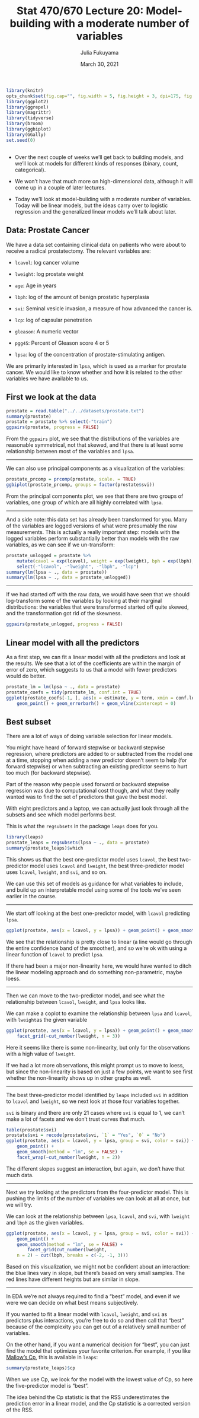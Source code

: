 % Stat 470/670 Lecture 20: Model-building with a moderate number of variables
% Julia Fukuyama
% March 30, 2021

```r
library(knitr)
opts_chunk$set(fig.cap="", fig.width = 5, fig.height = 3, dpi=175, fig.path="lecture-20-fig/", warning = FALSE)
library(ggplot2)
library(ggrepel)
library(magrittr)
library(tidyverse)
library(broom)
library(ggbiplot)
library(GGally)
set.seed(0)
```

## 

- Over the next couple of weeks we'll get back to building models, and
we'll look at models for different kinds of responses (binary, count,
categorical).

- We won't have that much more on high-dimensional data, although it
will come up in a couple of later lectures.

- Today we'll look at model-building with a moderate number of
variables. Today will be linear models, but the ideas carry
over to logistic regression and the generalized linear models we'll
talk about later.

## Data: Prostate Cancer

We have a data set containing clinical data on patients who were about
to receive a radical prostatectomy. The relevant variables are:

- `lcavol`: log cancer volume

- `lweight`: log prostate weight

- `age`: Age in years

- `lbph`: log of the amount of benign prostatic hyperplasia

- `svi`: Seminal vesicle invasion, a measure of how advanced the
cancer is.

- `lcp`: log of capsular penetration

- `gleason`: A numeric vector

- `pgg45`: Percent of Gleason score 4 or 5

- `lpsa`: log of the concentration of prostate-stimulating antigen.

We are primarily interested in `lpsa`, which is used as a marker for
prostate cancer. We would like to know whether and how it is related
to the other variables we have available to us.


## First we look at the data

```r
prostate = read.table("../../datasets/prostate.txt")
summary(prostate)
prostate = prostate %>% select(-"train")
ggpairs(prostate, progress = FALSE)
```

From the `ggpairs` plot, we see that the distributions of the
variables are reasonable symmetrical, not that skewed, and that there
is at least some relationship between most of the variables and `lpsa`.

-----

We can also use principal components as a visualization of the variables:

```r
prostate_prcomp = prcomp(prostate, scale. = TRUE)
ggbiplot(prostate_prcomp, groups = factor(prostate$svi))
```

From the principal components plot, we see that there are two groups
of variables, one group of which are all highly correlated with
`lpsa`.


-----

And a side note: this data set has already been transformed for
you. Many of the variables are logged versions of what were presumably
the raw measurements. This is actually a really important step: models
with the logged variables perform substantially better than models
with the raw variables, as we can see if we un-transform:

```r
prostate_unlogged = prostate %>%
    mutate(cavol = exp(lcavol), weight = exp(lweight), bph = exp(lbph), cp = exp(lcp)) %>%
    select(-"lcavol", -"lweight", -"lbph", -"lcp")
summary(lm(lpsa ~ ., data = prostate))
summary(lm(lpsa ~ ., data = prostate_unlogged))
```

-----

If we had started off with the raw data, we would have seen that we
should log-transform some of the variables by looking at their
marginal distributions: the variables that were transformed started
off quite skewed, and the transformation got rid of the skewness.

```r
ggpairs(prostate_unlogged, progress = FALSE)
```

## Linear model with all the predictors

As a first step, we can fit a linear model with all the predictors and
look at the results. We see that a lot of the coefficients are within
the margin of error of zero, which suggests to us that a model with
fewer predictors would do better.

```r
prostate_lm = lm(lpsa ~ ., data = prostate)
prostate_coefs = tidy(prostate_lm, conf.int = TRUE)
ggplot(prostate_coefs[-1, ], aes(x = estimate, y = term, xmin = conf.low, xmax = conf.high)) +
    geom_point() + geom_errorbarh() + geom_vline(xintercept = 0)
```


## Best subset

There are a lot of ways of doing variable selection for linear models.

You might have heard of forward stepwise or backward stepwise
regression, where predictors are added to or subtracted from the model
one at a time, stopping when adding a new predictor doesn't seem to
help (for forward stepwise) or when subtracting an existing predictor
seems to hurt too much (for backward stepwise).

Part of the reason why people used forward or backward stepwise
regression was due to computational cost though, and what they really
wanted was to find the set of predictors that gave the best model.

With eight predictors and a laptop, we can actually just look through
all the subsets and see which model performs best.

This is what the `regsubsets` in the package `leaps` does for you.

```r
library(leaps)
prostate_leaps = regsubsets(lpsa ~ ., data = prostate)
summary(prostate_leaps)$which
```

This shows us that the best one-predictor model uses `lcavol`, the
best two-predictor model uses `lcavol` and `lweight`, the best
three-predictor model uses `lcavol`, `lweight`, and `svi`, and so on.

We can use this set of models as guidance for what variables to
include, and build up an interpretable model using some of the tools
we've seen earlier in the course.

-----

We start off looking at the best one-predictor model, with `lcavol`
predicting `lpsa`.

```r
ggplot(prostate, aes(x = lcavol, y = lpsa)) + geom_point() + geom_smooth()
```

We see that the relationship is pretty close to linear (a line would
go through the entire confidence band of the smoother), and so we're
ok with using a linear function of `lcavol` to predict `lpsa`.

If there had been a major non-linearity here, we would have wanted to
ditch the linear modeling approach and do something non-parametric,
maybe loess.

-----

Then we can move to the two-predictor model, and see what the
relationship between `lcavol`, `lweight`, and `lpsa` looks like.

We can make a coplot to examine the relationship between `lpsa` and
`lcavol`, with `lweight`as the given variable

```r
ggplot(prostate, aes(x = lcavol, y = lpsa)) + geom_point() + geom_smooth(span = 1) + 
    facet_grid(~cut_number(lweight, n = 3))
```

Here it seems like there is some non-linearity, but only for the
observations with a high value of `lweight`.

If we had a lot more observations, this might prompt us to move to
loess, but since the non-linearity is based on just a few points, we
want to see first whether the non-linearity shows up in other graphs
as well.

-----

The best three-predictor model identified by `leaps` included `svi` in
addition to `lcavol` and `lweight`, so we next look at those four
variables together.

`svi` is binary and there are only 21 cases where `svi` is equal to 1,
we can't make a lot of facets and we don't trust curves that much.

```r
table(prostate$svi)
prostate$svi = recode(prostate$svi, `1` = "Yes", `0` = "No")
ggplot(prostate, aes(x = lcavol, y = lpsa, group = svi, color = svi)) +
    geom_point() + 
    geom_smooth(method = "lm", se = FALSE) +
    facet_wrap(~cut_number(lweight, n = 2))
```

The different slopes suggest an interaction, but again, we don't have
that much data.

-----

Next we try looking at the predictors from the four-predictor
model. This is pushing the limits of the number of variables we can
look at all at once, but we will try.

We can look at the relationship between `lpsa`, `lcavol`, and `svi`,
with `lweight` and `lbph` as the given variables.

```r
ggplot(prostate, aes(x = lcavol, y = lpsa, group = svi, color = svi)) +
    geom_point() + 
    geom_smooth(method = "lm", se = FALSE) +
        facet_grid(cut_number(lweight, 
    n = 2) ~ cut(lbph, breaks = c(-2, -1, 3)))
```

Based on this visualization, we might not be confident about an interaction: the blue lines vary in slope, but there’s based on very small samples. The red lines have different heights but are similar in slope.

-----

In EDA we’re not always required to find a “best” model, and even if
we were we can decide on what best means subjectively.

If you wanted to fit a linear model with `lcavol`, `lweight`, and `svi` as
predictors plus interactions, you’re free to do so and then call that
"best" because of the complexity you can get out of a relatively small
number of variables.

On the other hand, if you want a
numerical decision for "best", you can just find the model that
optimizes your favorite criterion. For example, if you like [Mallow’s
Cp](https://en.wikipedia.org/wiki/Mallows%27s_Cp), this is available in `leaps`:

```r
summary(prostate_leaps)$cp
```

When we use Cp, we look for the model with the lowest value of Cp, so
here the five-predictor model is "best".

The idea behind the Cp statistic is that the RSS underestimates the
prediction error in a linear model, and the Cp statistic is a
corrected version of the RSS.
